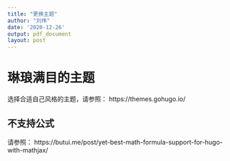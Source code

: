 ```yaml
---
title: "更换主题"
author: "刘伟"
date: '2020-12-26'
output: pdf_document
layout: post
---
```


# 琳琅满目的主题 

选择合适自己风格的主题，请参照：
https://themes.gohugo.io/

## 不支持公式

请参照：
https://butui.me/post/yet-best-math-formula-support-for-hugo-with-mathjax/

